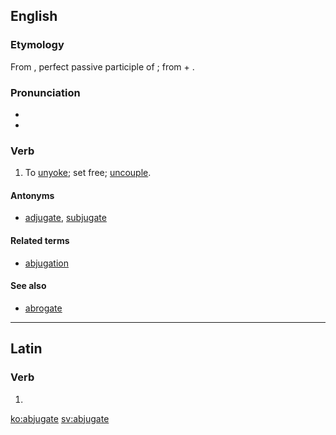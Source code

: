 ==English==

===Etymology===
From {{etyl|la|en}} {{m|la|abiugātus}}, perfect passive participle of {{m|la|abiugō||remove, separate from}}; from {{term|ab-||away from|lang=la}} + {{m|la|iugō||bind, connect}}.

===Pronunciation===
* {{IPA|/ˈæb.dʒə.ɡeɪt/|lang=en}}
* {{hyphenation|ab|ju|gate|lang=en}}

===Verb===
{{en-verb|abjugat}}

# {{context|obsolete|transitive|lang=en}} To [[unyoke]]; set free; [[uncouple]].

====Antonyms====
* [[adjugate]], [[subjugate]]

====Related terms====
* [[abjugation]]

====See also====
* [[abrogate]]

----

==Latin==

===Verb===
{{la-verb-form|abjugāte}}

# {{inflection of|abjugō||2|p|pres|actv|impr|lang=la}}

[[ko:abjugate]]
[[sv:abjugate]]